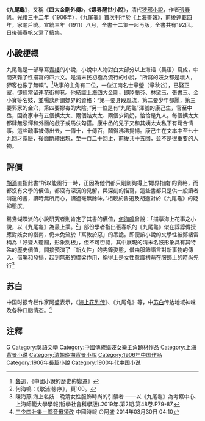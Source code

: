 《'''九尾龜'''》，又稱《'''四大金剛外傳'''》，《'''嫖界醒世小說'''》，清代[[狹邪小說|狹邪小說]]，作者[[張春帆_(清朝)|張春帆]]。光緒三十二年（[[1906年|1906年]]），《九尾龜》首次刊行於《上海畫報》，前後連載四年，家喻戶曉。宣統三年（1911）八月，全書十二集一起再版，全書共有192回。日後張春帆又寫了續集。

==小說梗概==

九尾龜是一部專寫[[青樓|青樓]]的小說，小說中人物對白大部分以上海话（吴语）寫成，中間夾雜了性描寫的四六文。是清末民初極為流行的小說，“所寫的妓女都是壞人，狎客也像了無賴”。<ref>[[魯迅|魯迅]]，《中國小說的歷史的變遷》</ref>故事的主角有二位，一位江南名士章瑩（章秋谷），已娶正室，卻經常留連花街柳巷。他結識上海四大金剛，即陸蘭芬、林黛玉、張書玉、金小寶等名妓，並暢談所謂嫖界的資格：“第一要身段風流，第二要少年都麗，第三要郭家的金穴，第四要嫪毐的大陰。”另一位是有“九尾龜”渾號的康己生，官至中丞，因為家中有五個姨太太、兩個姑太太、兩個少奶奶，恰恰是九人。每個姨太太都肆無忌憚和外面的戲子或馬伕勾搭。康中丞的兒子又和其姨太太私下有苟合情事。這些醜事被傳出去，一傳十，十傳百，鬧得沸沸揚揚。康己生在文本中至七十九回才露臉，後面斷續出現，至一百二十回止，前後共十五回，並不是很重要的人物。

== 評價 ==
[[胡適|胡適]]直指此書“所以能風行一時，正因為他們都只剛剛夠得上‘嫖界指南’的資格，而都沒有文學的價值，都沒有深沉的見解，與深刻的描寫，這些書都只是供一般讀者消遣的書，讀時無所用心，讀過毫無餘味。”相較於魯迅及胡適對於《九尾龜》的貶抑態度。

鴛鴦蝴蝶派的小說研究者則肯定了其書的價值，[[何海鳴|何海鳴]]曾說：「描摹海上花事之小說，以《九尾龜》為最上乘。<ref>何海鳴：《歇浦潮‧序》，頁100。</ref>」部份學者指出張春帆的《九尾龜》似在諄諄傳授應對妓女的指南，仍未免流於「寓教於惡」的吊詭。即便該小說的文學性被鄭緒雷稱為「好聳人聽聞，形象刻板」，但不可否認，其中展現的清末名妓形象具有其特殊的歷史價值，間接預演了「新女性」的先鋒姿態，借由服飾語言對新事物的傳入、借鑒和發揚，起到無形的橋梁作用，稱得上是女性意識初萌在服飾上的時尚先行<ref>陳海燕.海上名妓：晚清女性服飾時尚的引領者 ——以《九尾龜》為考察中心.上海師範大學學報(哲學社會科學版).2019年.第2期.第48卷.P79-87.</ref>

==苏白==
中国时报专栏作家阿盛表示，《[[海上花列传|海上花列传]]》、《九尾龟》等，中[[苏白|苏白]]传达地域神味及各种口脗情态。<ref>[http://www.chinatimes.com/newspapers/20140330000619-260117 三少四壯集－鄉音毋須改] {{Wayback|url=http://www.chinatimes.com/newspapers/20140330000619-260117 |date=20140404032943 }} 中國時報 ⊙阿盛 2014年03月30日 04:10</ref>

==注釋==
{{Reflist}}

[[Category:狹邪小說|G]]
[[Category:吳語文學|Category:吳語文學]]
[[Category:中國傳統娼妓女樂主角題材作品|Category:中國傳統娼妓女樂主角題材作品]]
[[Category:上海背景小说|Category:上海背景小说]]
[[Category:清朝晚期背景小說|Category:清朝晚期背景小說]]
[[Category:1906年中国作品|Category:1906年中国作品]]
[[Category:1906年長篇小說|Category:1906年長篇小說]]
[[Category:1900年代中国小说|Category:1900年代中国小说]]